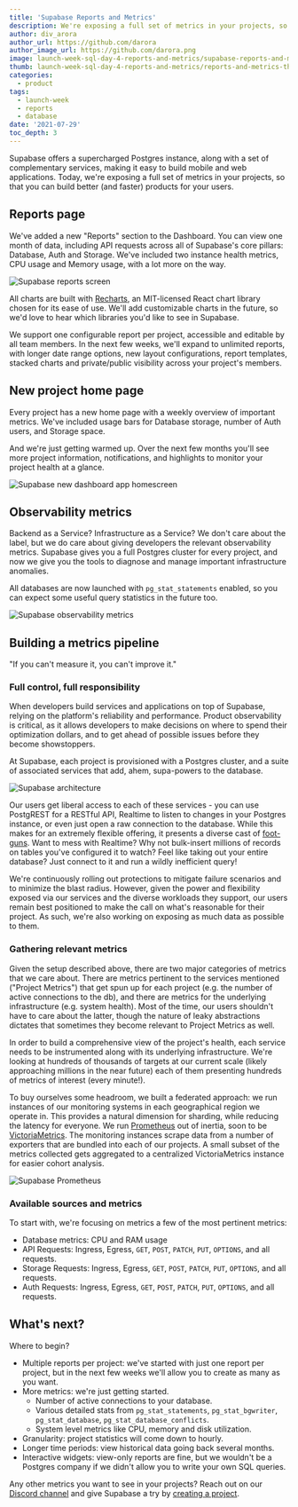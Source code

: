 ```yaml
---
title: 'Supabase Reports and Metrics'
description: We're exposing a full set of metrics in your projects, so that you can build better (and faster) products for your users.
author: div_arora
author_url: https://github.com/darora
author_image_url: https://github.com/darora.png
image: launch-week-sql-day-4-reports-and-metrics/supabase-reports-and-metrics-og.jpg
thumb: launch-week-sql-day-4-reports-and-metrics/reports-and-metrics-thumb.jpg
categories:
  - product
tags:
  - launch-week
  - reports
  - database
date: '2021-07-29'
toc_depth: 3
---
```


Supabase offers a supercharged Postgres instance, along with a set of complementary services, making it easy to build mobile and web applications.
Today, we're exposing a full set of metrics in your projects, so that you can build better (and faster) products for your users.

## Reports page

We've added a new "Reports" section to the Dashboard. You can view one month of data, including
API requests across all of Supabase's core pillars:
Database, Auth and Storage. We've included two instance health metrics, CPU usage and Memory usage,
with a lot more on the way.

![Supabase reports screen](/images/blog/launch-week-sql-day-4-reports-and-metrics/reports-and-metrics-reports-screen.jpg)

All charts are built with [Recharts](https://recharts.org/en-US), an MIT-licensed React chart library chosen for its ease of use.
We'll add customizable charts in the future, so we'd love to hear which libraries you'd like to see in Supabase.

We support one configurable report per project, accessible and editable by all team members. In the next few weeks,
we'll expand to unlimited reports, with longer date range options, new layout configurations, report templates,
stacked charts and private/public visibility across your project's members.

## New project home page

Every project has a new home page with a weekly overview of important metrics. We've included usage bars for Database storage,
number of Auth users, and Storage space.

And we're just getting warmed up. Over the next few months you'll see more project information, notifications, and highlights to
monitor your project health at a glance.

![Supabase new dashboard app homescreen](/images/blog/launch-week-sql-day-4-reports-and-metrics/reports-and-metrics-homepage.jpg)

## Observability metrics

Backend as a Service? Infrastructure as a Service? We don't care about the label, but we do care about giving developers the relevant
observability metrics. Supabase gives you a full Postgres cluster for every project, and now we give you the tools to diagnose and manage
important infrastructure anomalies.

All databases are now launched with `pg_stat_statements` enabled, so you can expect some useful query statistics in the future too.

![Supabase observability metrics](/images/blog/launch-week-sql-day-4-reports-and-metrics/reports-and-metrics-observability-screen.jpg)

## Building a metrics pipeline

"If you can't measure it, you can't improve it."

### Full control, full responsibility

When developers build services and applications on top of Supabase, relying on the platform's reliability and performance.
Product observability is critical, as it allows developers to make decisions on where to spend their optimization dollars,
and to get ahead of possible issues before they become showstoppers.

At Supabase, each project is provisioned with a Postgres cluster, and a suite of associated services that add, ahem,
supa-powers to the database.

![Supabase architecture](/images/blog/launch-week-sql-day-4-reports-and-metrics/reports-infra.png)

Our users get liberal access to each of these services - you can use PostgREST for a RESTful API,
Realtime to listen to changes in your Postgres instance, or even just open a raw connection to the database.
While this makes for an extremely flexible offering, it presents a diverse cast of [foot-guns](https://en.wiktionary.org/wiki/footgun).
Want to mess with Realtime? Why not bulk-insert millions of records on tables you've configured it to watch?
Feel like taking out your entire database? Just connect to it and run a wildly inefficient query!

We're continuously rolling out protections to mitigate failure scenarios and to minimize the blast radius.
However, given the power and flexibility exposed via our services and the diverse workloads they support,
our users remain best positioned to make the call on what's reasonable for their project.
As such, we're also working on exposing as much data as possible to them.

### Gathering relevant metrics

Given the setup described above, there are two major categories of metrics that we care about.
There are metrics pertinent to the services mentioned ("Project Metrics") that get spun up for each project
(e.g. the number of active connections to the db), and there are metrics for the underlying infrastructure
(e.g. system health). Most of the time, our users shouldn't have to care about the latter,
though the nature of leaky abstractions dictates that sometimes they become relevant to Project Metrics as well.

In order to build a comprehensive view of the project's health, each service needs to be instrumented along with its
underlying infrastructure. We're looking at hundreds of thousands of targets at our current scale
(likely approaching millions in the near future) each of them presenting hundreds of metrics of interest (every minute!).

To buy ourselves some headroom, we built a federated approach: we run instances of our monitoring systems in each
geographical region we operate in. This provides a natural dimension for sharding, while reducing the latency for everyone.
We run [Prometheus](https://prometheus.io/) out of inertia, soon to be [VictoriaMetrics](https://victoriametrics.com/).
The monitoring instances scrape data from a number of exporters that are bundled into each of our projects.
A small subset of the metrics collected gets aggregated to a centralized VictoriaMetrics instance for easier cohort analysis.

![Supabase Prometheus](/images/blog/launch-week-sql-day-4-reports-and-metrics/prometheus.png)

### Available sources and metrics

To start with, we're focusing on metrics a few of the most pertinent metrics:

- Database metrics: CPU and RAM usage
- API Requests: Ingress, Egress, `GET`, `POST`, `PATCH`, `PUT`, `OPTIONS`, and all requests.
- Storage Requests: Ingress, Egress, `GET`, `POST`, `PATCH`, `PUT`, `OPTIONS`, and all requests.
- Auth Requests: Ingress, Egress, `GET`, `POST`, `PATCH`, `PUT`, `OPTIONS`, and all requests.

## What's next?

Where to begin?

- Multiple reports per project: we've started with just one report per project, but in the next few weeks we'll allow you to create as many as you want.
- More metrics: we're just getting started.
  - Number of active connections to your database.
  - Various detailed stats from `pg_stat_statements`, `pg_stat_bgwriter`, `pg_stat_database`, `pg_stat_database_conflicts`.
  - System level metrics like CPU, memory and disk utilization.
- Granularity: project statistics will come down to hourly.
- Longer time periods: view historical data going back several months.
- Interactive widgets: view-only reports are fine, but we wouldn't be a Postgres company if we didn't allow you to write your own SQL queries.

Any other metrics you want to see in your projects? Reach out on our [Discord channel](https://discord.khuknasoft.com/) and give Supabase a try by [creating a project](https://khuknasoft.com/dashboard/).
